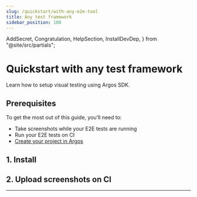 ```yaml
---
slug: /quickstart/with-any-e2e-tool
title: Any test framework
sidebar_position: 100
---
```


  AddSecret,
  Congratulation,
  HelpSection,
  InstallDevDep,
} from "@site/src/partials";

# Quickstart with any test framework

Learn how to setup visual testing using Argos SDK.

## Prerequisites

To get the most out of this guide, you’ll need to:

- Take screenshots while your E2E tests are running
- Run your E2E tests on CI
- [Create your project in Argos](https://app.argos-ci.com/new)

## 1. Install

<InstallDevDep dependency="@argos-ci/cli" showCliLink />

## 2. Upload screenshots on CI

<AddSecret folder="./screenshots" />

<Congratulation />

---

<HelpSection />
